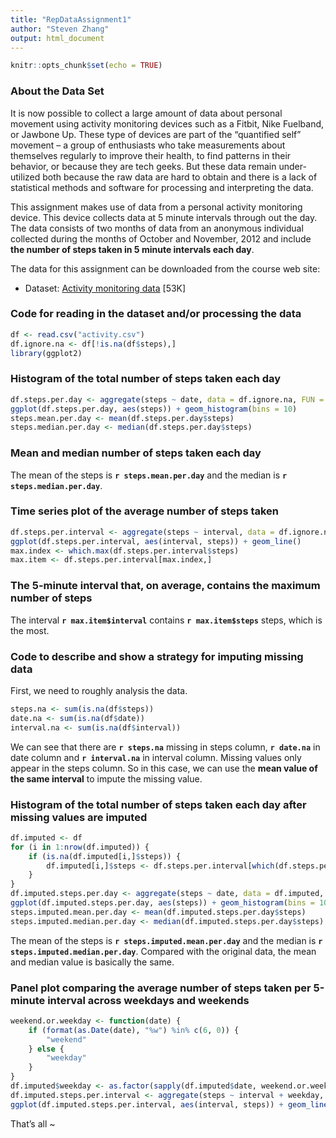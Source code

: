 ```yaml
---
title: "RepDataAssignment1"
author: "Steven Zhang"
output: html_document
---
```


```r
knitr::opts_chunk$set(echo = TRUE)
```

### About the Data Set

It is now possible to collect a large amount of data about personal movement using activity monitoring devices such as a Fitbit, Nike Fuelband, or Jawbone Up. These type of devices are part of the “quantified self” movement – a group of enthusiasts who take measurements about themselves regularly to improve their health, to find patterns in their behavior, or because they are tech geeks. But these data remain under-utilized both because the raw data are hard to obtain and there is a lack of statistical methods and software for processing and interpreting the data.

This assignment makes use of data from a personal activity monitoring device. This device collects data at 5 minute intervals through out the day. The data consists of two months of data from an anonymous individual collected during the months of October and November, 2012 and include **the number of steps taken in 5 minute intervals each day**.

The data for this assignment can be downloaded from the course web site:

* Dataset: [Activity monitoring data](https://d396qusza40orc.cloudfront.net/repdata%2Fdata%2Factivity.zip) [53K]

### Code for reading in the dataset and/or processing the data

``` r
df <- read.csv("activity.csv")
df.ignore.na <- df[!is.na(df$steps),]
library(ggplot2)
```

### Histogram of the total number of steps taken each day

``` r
df.steps.per.day <- aggregate(steps ~ date, data = df.ignore.na, FUN = sum, na.rm = TRUE)
ggplot(df.steps.per.day, aes(steps)) + geom_histogram(bins = 10)
steps.mean.per.day <- mean(df.steps.per.day$steps)
steps.median.per.day <- median(df.steps.per.day$steps)
```

### Mean and median number of steps taken each day

The mean of the steps is **`r steps.mean.per.day`** and the median is **`r steps.median.per.day`**.

### Time series plot of the average number of steps taken

``` r
df.steps.per.interval <- aggregate(steps ~ interval, data = df.ignore.na, FUN = mean)
ggplot(df.steps.per.interval, aes(interval, steps)) + geom_line()
max.index <- which.max(df.steps.per.interval$steps)
max.item <- df.steps.per.interval[max.index,]
```

### The 5-minute interval that, on average, contains the maximum number of steps

The interval **`r max.item$interval`** contains **`r max.item$steps`** steps, which is the most.

### Code to describe and show a strategy for imputing missing data

First, we need to roughly analysis the data.

``` r
steps.na <- sum(is.na(df$steps))
date.na <- sum(is.na(df$date))
interval.na <- sum(is.na(df$interval))
```

We can see that there are **`r steps.na`** missing in steps column, **`r date.na`** in date column and **`r interval.na`** in interval column. Missing values only appear in the steps column. So in this case, we can use the **mean value of the same interval** to impute the missing value.

### Histogram of the total number of steps taken each day after missing values are imputed

``` r
df.imputed <- df
for (i in 1:nrow(df.imputed)) {
    if (is.na(df.imputed[i,]$steps)) {
        df.imputed[i,]$steps <- df.steps.per.interval[which(df.steps.per.interval$interval == df.imputed[i,]$interval),]$steps
    }
}
df.imputed.steps.per.day <- aggregate(steps ~ date, data = df.imputed, FUN = sum)
ggplot(df.imputed.steps.per.day, aes(steps)) + geom_histogram(bins = 10)
steps.imputed.mean.per.day <- mean(df.imputed.steps.per.day$steps)
steps.imputed.median.per.day <- median(df.imputed.steps.per.day$steps)
```

The mean of the steps is **`r steps.imputed.mean.per.day`** and the median is **`r steps.imputed.median.per.day`**. Compared with the original data, the mean and median value is basically the same.

### Panel plot comparing the average number of steps taken per 5-minute interval across weekdays and weekends
``` r
weekend.or.weekday <- function(date) {
    if (format(as.Date(date), "%w") %in% c(6, 0)) {
        "weekend"
    } else {
        "weekday"
    }
}
df.imputed$weekday <- as.factor(sapply(df.imputed$date, weekend.or.weekday))
df.imputed.steps.per.interval <- aggregate(steps ~ interval + weekday, data = df.imputed, FUN = mean)
ggplot(df.imputed.steps.per.interval, aes(interval, steps)) + geom_line(aes(color = weekday), size = 1)
```

That's all ~
